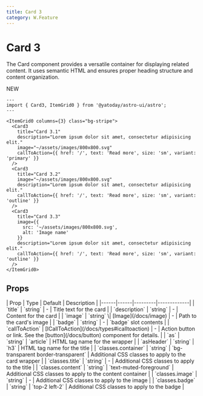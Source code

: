 ```yaml
---
title: Card 3
category: W.Feature
---
```



# Card 3

The Card component provides a versatile container for displaying related content. It uses semantic HTML and ensures proper heading structure and content organization.

<div className="space-y-12">
  <Demo title="">
    <ItemGrid0 columns={3} class="bg-stripe">
      <Card3
        title="Card 3.1"
        description="Lorem ipsum dolor sit amet, consectetur adipisicing elit."
        image="~/assets/images/800x800.svg"
        callToAction={{ href: '/', text: 'Read more', size: 'sm', variant: 'primary' }}
        badge="QWERT"
      >
        <Fragment slot="badge">
          <div className="text-green-700 font-semibold">NEW</div>
        </Fragment>
      </Card3>
      <Card3
        title="Card 3.2"
        image="~/assets/images/800x800.svg"
        description="Lorem ipsum dolor sit amet, consectetur adipisicing elit."
        icon="tabler:home"
        callToAction={{ href: '/', text: 'Read more', size: 'sm', variant: 'outline' }}
      />
      <Card3 
        title="Card 3.3" 
        image={{
          src: '~/assets/images/800x800.svg',
          alt: 'Image name'
        }}
        description="Lorem ipsum dolor sit amet, consectetur adipisicing elit."
        callToAction={{ href: '/', text: 'Read more', size: 'sm', variant: 'outline' }}
      />
    </ItemGrid0>
  </Demo>
</div>

```astro
---
import { Card3, ItemGrid0 } from '@yatoday/astro-ui/astro';
---

<ItemGrid0 columns={3} class="bg-stripe">
  <Card3
    title="Card 3.1"
    description="Lorem ipsum dolor sit amet, consectetur adipisicing elit."
    image="~/assets/images/800x800.svg"
    callToAction={{ href: '/', text: 'Read more', size: 'sm', variant: 'primary' }}
  />
  <Card3
    title="Card 3.2"
    image="~/assets/images/800x800.svg"
    description="Lorem ipsum dolor sit amet, consectetur adipisicing elit."
    callToAction={{ href: '/', text: 'Read more', size: 'sm', variant: 'outline' }}
  />
  <Card3 
    title="Card 3.3" 
    image={{
      src: '~/assets/images/800x800.svg',
      alt: 'Image name'
    }}
    description="Lorem ipsum dolor sit amet, consectetur adipisicing elit."
    callToAction={{ href: '/', text: 'Read more', size: 'sm', variant: 'outline' }}
  />
</ItemGrid0>
```

## Props

<div className="overflow-x-auto">
  <div className="min-w-xl">
    | Prop | Type | Default | Description |
    |------|------|---------|-------------| 
    | `title` | `string` | - | Title text for the card | | `description` | `string` | - | Content for the card |
    | `image` | `string` \| [Image](/docs/image) | - | Path to the card's image |
    | `badge` | `string` | - | `badge` slot contents |
    | `callToAction` | [ICallToAction](/docs/types#icalltoaction) | - | Action button or link. See the [button](/docs/button) component for details.  |
    | `as` | `string` | `article` | HTML tag name for the wrapper |
    | `asHeader` | `string` | `h3` | HTML tag name for the title |
    | `classes.container` | `string` | `bg-transparent border-transparent` | Additional CSS classes to apply to the card wrapper |
    | `classes.title` | `string` | - | Additional CSS classes to apply to the title |
    | `classes.content` | `string` | `text-muted-foreground` | Additional CSS classes to apply to the content container |
    | `classes.image` | `string` | - | Additional CSS classes to apply to the image |
    | `classes.badge` | `string` | `top-2 left-2` | Additional CSS classes to apply to the badge |
  </div>
</div>
